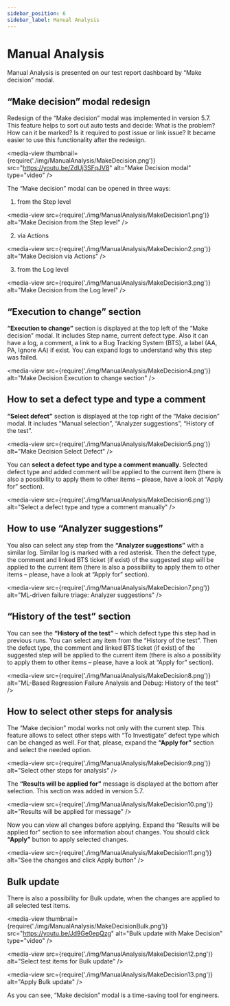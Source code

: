 ```yaml
---
sidebar_position: 6
sidebar_label: Manual Analysis
---
```


# Manual Analysis

Manual Analysis is presented on our test report dashboard by “Make decision” modal.

## “Make decision” modal redesign 
 
Redesign of the “Make decision” modal was implemented in version 5.7. This feature helps to sort out auto tests and decide: What is the problem? How can it be marked? Is it required to post issue or link issue? It became easier to use this functionality after the redesign.  

<media-view thumbnail={require('./img/ManualAnalysis/MakeDecision.png')} src="https://youtu.be/ZdUj3SFqJV8" alt="Make Decision modal" type="video" />

The “Make decision” modal can be opened in three ways: 
 
1) from the Step level 

<media-view src={require('./img/ManualAnalysis/MakeDecision1.png')} alt="Make Decision from the Step level" />

2) via Actions

<media-view src={require('./img/ManualAnalysis/MakeDecision2.png')} alt="Make Decision via Actions" />

3) from the Log level 

<media-view src={require('./img/ManualAnalysis/MakeDecision3.png')} alt="Make Decision from the Log level" />

## “Execution to change” section

**“Execution to change”** section is displayed at the top left of the “Make decision” modal. It includes Step name, current defect type. Also it can have a log, a comment, a link to a Bug Tracking System (BTS), a label (AA, PA, Ignore AA) if exist. You can expand logs to understand why this step was failed.

<media-view src={require('./img/ManualAnalysis/MakeDecision4.png')} alt="Make Decision Execution to change section" />

## How to set a defect type and type a comment

**“Select defect”** section is displayed at the top right of the “Make decision” modal. It includes “Manual selection”, “Analyzer suggestions”, “History of the test”.

<media-view src={require('./img/ManualAnalysis/MakeDecision5.png')} alt="Make Decision Select Defect" />

You can **select a defect type and type a comment manually**. Selected defect type and added comment will be applied to the current item (there is also a possibility to apply them to other items – please, have a look at “Apply for” section).

<media-view src={require('./img/ManualAnalysis/MakeDecision6.png')} alt="Select a defect type and type a comment manually" />

## How to use “Analyzer suggestions”

You also can select any step from the **“Analyzer suggestions”** with a similar log. Similar log is marked with a red asterisk. Then the defect type, the comment and linked BTS ticket (if exist) of the suggested step will be applied to the current item (there is also a possibility to apply them to other items – please, have a look at “Apply for” section).

<media-view src={require('./img/ManualAnalysis/MakeDecision7.png')} alt="ML-driven failure triage: Analyzer suggestions" />

## “History of the test” section

You can see the **“History of the test”** – which defect type this step had in previous runs. You can select any item from the “History of the test”. Then the defect type, the comment and linked BTS ticket (if exist) of the suggested step will be applied to the current item (there is also a possibility to apply them to other items – please, have a look at “Apply for” section).

<media-view src={require('./img/ManualAnalysis/MakeDecision8.png')} alt="ML-Based Regression Failure Analysis and Debug: History of the test" />

## How to select other steps for analysis

The “Make decision” modal works not only with the current step. This feature allows to select other steps with “To Investigate” defect type which can be changed as well. For that, please, expand the **“Apply for”** section and select the needed option.

<media-view src={require('./img/ManualAnalysis/MakeDecision9.png')} alt="Select other steps for analysis" />

The **“Results will be applied for”** message is displayed at the bottom after selection. This section was added in version 5.7.

<media-view src={require('./img/ManualAnalysis/MakeDecision10.png')} alt="Results will be applied for message" />

Now you can view all changes before applying. Expand the “Results will be applied for” section to see information about changes. You should click **“Apply”** button to apply selected changes. 

<media-view src={require('./img/ManualAnalysis/MakeDecision11.png')} alt="See the changes and click Apply button" />

## Bulk update

There is also a possibility for Bulk update, when the changes are applied to all selected test items.

<media-view thumbnail={require('./img/ManualAnalysis/MakeDecisionBulk.png')} src="https://youtu.be/Jd9Ge0epQzg" alt="Bulk update with Make Decision" type="video" />

<media-view src={require('./img/ManualAnalysis/MakeDecision12.png')} alt="Select test items for Bulk update" />

<media-view src={require('./img/ManualAnalysis/MakeDecision13.png')} alt="Apply Bulk update" />

As you can see, “Make decision” modal is a time-saving tool for engineers.
